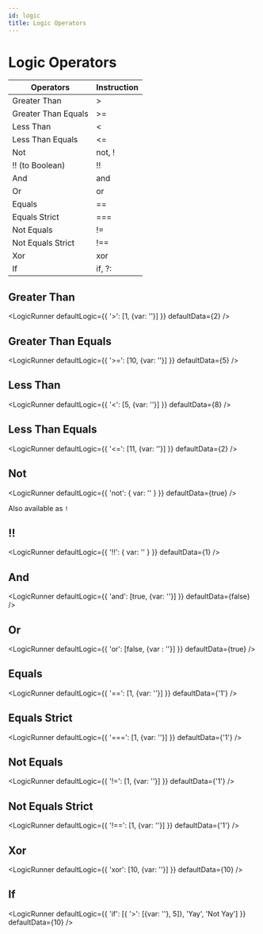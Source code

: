 ```yaml
---
id: logic
title: Logic Operators
---
```



<h1>Logic Operators</h1>

Operators | Instruction 
-- | -- 
Greater Than | >
Greater Than Equals  | >=
Less Than | < 
Less Than Equals | <=
Not | not, !
!! (to Boolean) | !!
And | and
Or | or
Equals | ==
Equals Strict | ===
Not Equals | !=
Not Equals Strict | !==
Xor | xor
If | if, ?:

## Greater Than


<LogicRunner defaultLogic={{
    '>': [1, {var: ''}]
}} defaultData={2} />


## Greater Than Equals


<LogicRunner defaultLogic={{
    '>=': [10, {var: ''}]
}} defaultData={5} />


## Less Than

<LogicRunner defaultLogic={{
    '<': [5, {var: ''}]
}} defaultData={8} />


## Less Than Equals

<LogicRunner defaultLogic={{
    '<=': [11, {var: ''}]
}} defaultData={2} />


## Not

<LogicRunner defaultLogic={{
    'not': { var: '' }
}} defaultData={true} />

Also available as `!`



## !!

<LogicRunner defaultLogic={{
    '!!': { var: '' }
}} defaultData={1} />


## And

<LogicRunner defaultLogic={{
    'and': [true, {var: ''}]
}} defaultData={false} />

## Or

<LogicRunner defaultLogic={{
    'or': [false, {var : ''}]
}} defaultData={true} />


## Equals 
 
<LogicRunner defaultLogic={{
    '==': [1, {var: ''}]
}} defaultData={'1'} />

## Equals Strict 
 
<LogicRunner defaultLogic={{
    '===': [1, {var: ''}]
}} defaultData={'1'} />

## Not Equals 

<LogicRunner defaultLogic={{
    '!=': [1, {var: ''}]
}} defaultData={'1'} />

## Not Equals Strict 

<LogicRunner defaultLogic={{
    '!==': [1, {var: ''}]
}} defaultData={'1'} />

## Xor 

<LogicRunner defaultLogic={{
    'xor': [10, {var: ''}]
}} defaultData={10} />

## If 

<LogicRunner defaultLogic={{
    'if': [{ '>': [{var: ''}, 5]}, 'Yay', 'Not Yay']
}} defaultData={10} />